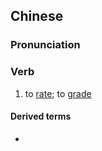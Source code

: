 {{also|评级}}
==Chinese==
{{zh-forms|s=评级}}

===Pronunciation===
{{zh-pron
|m=píngjí
|cat=v
}}

===Verb===
{{zh-verb}}

# to [[rate]]; to [[grade]]

====Derived terms====
* {{zh-l|信用評級}}